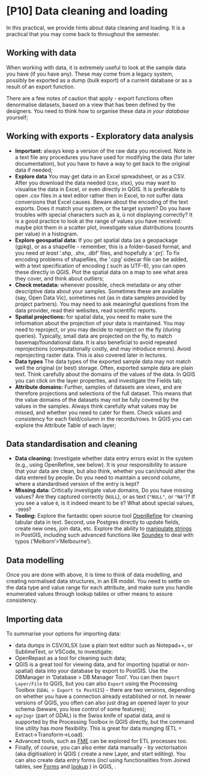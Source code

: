 # [P10] Data cleaning and loading

In this practical, we provide hints about data cleaning and loading. It is a practical that you may come back to throughout the semester.


## Working with data 
When working with data, it is extremely useful to look at the sample data you have (if you have any). These may come from a legacy system, possibly be exported as a dump (bulk export) of a current database or as a result of an export function. 

There are a few notes of caution that apply - export functions often denormalise datasets, based on a view that has been defined by the designers. You need to think how to organise these data *in your database* yourself;


## Working with exports - Exploratory data analysis

- **Important:** always keep a version of the raw data you received. Note in a text file any procedures you have used for modifying the data (for later documentation), but you have to have a way to get back to the original data if needed;
- **Explore data** You may get data in an Excel spreadsheet, or as a CSV. After you download the data needed (csv, xlsx), you may want to visualise the data in Excel, or even directly in QGIS. It is preferable to open .csv files in a text editor rather then in Excel, to not suffer data conversions that Excel causes. Beware about the encoding of the text exports. Does it match your system, or the target system? Do you have troubles with special characters such as ä, ü not displaying correctly? It is a good practice to look at the range of values you have received: maybe plot them in a scatter plot, investigate value distributions (counts per value) in a histogram.
- **Explore geospatial data:** If you get spatial data (as a geopackage (gpkg), or as a shapefile - remember, this is a folder-based format, and you need *at least* '.shp, .shx, .dbf' files, and hopefully a '.prj'. To fix encoding problems of shapefiles, the '.cpg' sidecar file can be added, with a text specification of encoding ( such as UTF-8), you can open these directly in QGIS. Plot the spatial data on a map to see what area they cover, and think about outliers;
- **Check metadata:** whenever possible, check metadata or any other descriptive data about your samples. Sometimes these are available (say, Open Data Vic), sometimes not (as in data samples provided by project partners). You may need to ask meaningful questions from the data provider, read their websites, read scientific reports. 
- **Spatial projections:** for spatial data, you need to make sure the information about the projection of your data is maintained. You may need to reproject, or you may decide to reproject on the fly (during queries). Typically, small data are projected on the fly, to match basemap/foundational data. It is also beneficial to avoid repeated reprojections (computationally costly, and may introduce errors). Avoid reprojecting raster data. This is also covered later in lectures.
- **Data types** The data types of the exported sample data may not match well the original (or best) storage. Often, exported sample data are plain text. Think carefully about the domains of the values of the data. In QGIS you can click on the layer properties, and investigate the Fields tab;
- **Attribute domains:** Further,  samples of datasets are *views*, and are therefore projections and selections of the full dataset. This means that the value domains of the datasets may not be fully covered by the values in the samples. Always think carefully what values may be missed, and whether you need to cater for them. Check values and consistency for each field/column in the records/rows. In QGIS you can explore the Attribute Table of each layer;

## Data standardisation and cleaning

- **Data cleaning:** Investigate whether data entry errors exist in the system (e.g., using OpenRefine, see below). It is your responsibility to assure that your data are clean, but also think, whether you can/should alter the data entered by people. Do you need to maintain a second column, where a standardised version of the entry is kept?
- **Missing data:** Critically investigate value domains, Do you have missing values? Are they captured correctly (`NULL`), or as text (`"NULL"`, or `"NA"`)? If you see a value `0`, is it indeed meant to be `0`? What about special values, `-9999`?
- **Tooling:** Explore the fantastic open source tool [OpenRefine](https://openrefine.org/) for cleaning tabular data in text. Second, use Postgres directly to update fields, create new ones, join data, etc. Explore the ability to [manipulate strings](https://www.postgresql.org/docs/current/functions-string.html) in PostGIS, including such advanced functions like [Soundex](https://www.postgresql.org/docs/current/fuzzystrmatch.html) to deal with typos ('Melborn'>'Melbourne'). 

## Data modelling

Once you are done with above, it is time to think of data modelling, and creating normalised data structures, in an ER model. You need to settle on the data type and value range for each attribute, and make sure you handle enumerated values through lookup tables or other means to assure consistency.

## Importing data

To summarise your options for importing data:

- data dumps in CSV/XLSX (use a plain text editor such as Notepad++, or SublimeText, or VSCode, to investigate;
- OpenRepast as a tool for cleaning such data;
- QGIS is a great tool for viewing data, and for importing (spatial or non-spatial) data into your database by export to PostGIS. Use the DBManager in 'Database > DB Manager Tool'. You can then `Import Layer/File` to QGIS, but you can also `Export` using the Processing Toolbox (`GDAL > Export to PostGIS`) - there are two versions, depending on whether you have a connection already established or not. In newer versions of QGIS, you often can also just drag an opened layer to your schema (beware, you lose control of some features);
- `ogr2ogr` (part of GDAL) is the Swiss knife of spatial data, and is supported by the Processing Toolbox in QGIS directly, but the command line utility has more flexibility. This is great for data munging (ETL = Extract→Transform→Load).
- Advanced tools, such as [FME](https://www.safe.com/) can be explored for ETL processes too.
- Finally, of course, you can also enter data manually - by vectorisation (aka digitisation) in QGIS ( create a new Layer, and start editing). You can also create data entry forms (incl using functionalities from Joined tables,  see [Forms](https://docs.qgis.org/3.34/en/docs/training_manual/create_vector_data/forms.html) and [lookup](https://gis.stackexchange.com/questions/332621/qgis-forms-field-display-based-on-the-value-of-another-field) ) in QGIS, .


